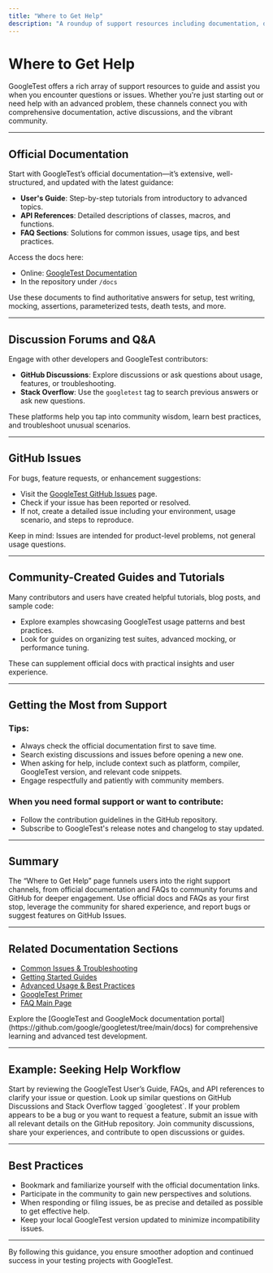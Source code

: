 ```yaml
---
title: "Where to Get Help"
description: "A roundup of support resources including documentation, discussion forums, GitHub issues, and community-created guides. Directs users to responsive channels for unresolved questions."
---
```


# Where to Get Help

GoogleTest offers a rich array of support resources to guide and assist you when you encounter questions or issues. Whether you're just starting out or need help with an advanced problem, these channels connect you with comprehensive documentation, active discussions, and the vibrant community.

---

## Official Documentation

Start with GoogleTest’s official documentation—it’s extensive, well-structured, and updated with the latest guidance:

- **User's Guide**: Step-by-step tutorials from introductory to advanced topics.
- **API References**: Detailed descriptions of classes, macros, and functions.
- **FAQ Sections**: Solutions for common issues, usage tips, and best practices.

Access the docs here:
- Online: [GoogleTest Documentation](https://github.com/google/googletest/blob/main/docs/index.md)
- In the repository under `/docs`

Use these documents to find authoritative answers for setup, test writing, mocking, assertions, parameterized tests, death tests, and more.

---

## Discussion Forums and Q&A

Engage with other developers and GoogleTest contributors:

- **GitHub Discussions**: Explore discussions or ask questions about usage, features, or troubleshooting.
- **Stack Overflow**: Use the `googletest` tag to search previous answers or ask new questions.

These platforms help you tap into community wisdom, learn best practices, and troubleshoot unusual scenarios.

---

## GitHub Issues

For bugs, feature requests, or enhancement suggestions:

- Visit the [GoogleTest GitHub Issues](https://github.com/google/googletest/issues) page.
- Check if your issue has been reported or resolved.
- If not, create a detailed issue including your environment, usage scenario, and steps to reproduce.

Keep in mind: Issues are intended for product-level problems, not general usage questions.

---

## Community-Created Guides and Tutorials

Many contributors and users have created helpful tutorials, blog posts, and sample code:

- Explore examples showcasing GoogleTest usage patterns and best practices.
- Look for guides on organizing test suites, advanced mocking, or performance tuning.

These can supplement official docs with practical insights and user experience.

---

## Getting the Most from Support

### Tips:

- Always check the official documentation first to save time.
- Search existing discussions and issues before opening a new one.
- When asking for help, include context such as platform, compiler, GoogleTest version, and relevant code snippets.
- Engage respectfully and patiently with community members.

### When you need formal support or want to contribute:

- Follow the contribution guidelines in the GitHub repository.
- Subscribe to GoogleTest's release notes and changelog to stay updated.

---

## Summary

The “Where to Get Help” page funnels users into the right support channels, from official documentation and FAQs to community forums and GitHub for deeper engagement. Use official docs and FAQs as your first stop, leverage the community for shared experience, and report bugs or suggest features on GitHub Issues.

---

## Related Documentation Sections

- [Common Issues & Troubleshooting](../faq/common-issues/)
- [Getting Started Guides](../getting-started/)
- [Advanced Usage & Best Practices](../guides/)
- [GoogleTest Primer](../primer.md)
- [FAQ Main Page](../faq.md)


<Callout type="info">
Explore the [GoogleTest and GoogleMock documentation portal](https://github.com/google/googletest/tree/main/docs) for comprehensive learning and advanced test development.
</Callout>

---

## Example: Seeking Help Workflow

<Steps>
<Step title="Consult the Official Documentation">
Start by reviewing the GoogleTest User’s Guide, FAQs, and API references to clarify your issue or question.
</Step>
<Step title="Search Community Discussions">
Look up similar questions on GitHub Discussions and Stack Overflow tagged `googletest`.
</Step>
<Step title="Report a Bug or Feature Request">
If your problem appears to be a bug or you want to request a feature, submit an issue with all relevant details on the GitHub repository.
</Step>
<Step title="Engage and Collaborate">
Join community discussions, share your experiences, and contribute to open discussions or guides.
</Step>
</Steps>

---

## Best Practices

- Bookmark and familiarize yourself with the official documentation links.
- Participate in the community to gain new perspectives and solutions.
- When responding or filing issues, be as precise and detailed as possible to get effective help.
- Keep your local GoogleTest version updated to minimize incompatibility issues.

---

By following this guidance, you ensure smoother adoption and continued success in your testing projects with GoogleTest.
